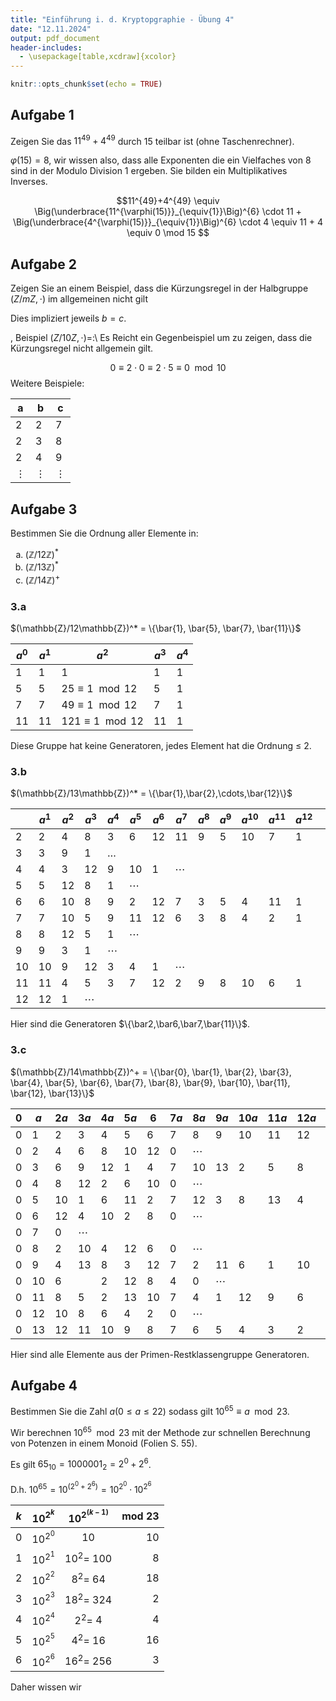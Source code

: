 ```yaml
---
title: "Einführung i. d. Kryptopgraphie - Übung 4"
date: "12.11.2024"
output: pdf_document
header-includes:
  - \usepackage[table,xcdraw]{xcolor}
---
```


```r
knitr::opts_chunk$set(echo = TRUE)
```

## Aufgabe 1

\color{blue}
Zeigen Sie das $11^{49}+4^{49}$ durch 15 teilbar ist (ohne Taschenrechner).
\color{black}

$\varphi(15) = 8$, wir wissen also, dass alle Exponenten die ein Vielfaches von 8 sind in der Modulo Division 1 ergeben.
Sie bilden ein Multiplikatives Inverses.

\begin{align*}
11 \equiv -4                        &\mod 15\\
11^{49} + 4^{49}                    &\mod 15 = 0\\
= 11^{48} \cdot 11 + 4^{48} \cdot 4 &\mod 15 = 0\\ 
= 11 + 4                            &\mod 15 = 0\\
= -4 + 4                            &\mod 15 = 0\\
= 0                                 &\mod 15 = 0
\end{align*}

$$11^{49}+4^{49} \equiv \Big(\underbrace{11^{\varphi(15)}}_{\equiv{1}}\Big)^{6} \cdot 11 + \Big(\underbrace{4^{\varphi(15)}}_{\equiv{1}}\Big)^{6} \cdot 4 \equiv 11 + 4 \equiv 0 \mod 15 $$

## Aufgabe 2

\color{blue}
Zeigen Sie an einem Beispiel, dass die Kürzungsregel in der Halbgruppe $(Z/mZ, \cdot)$ im allgemeinen nicht gilt
\color{black}

\begin{align*}
a \cdot b = a \cdot c \\
b \cdot a = c \cdot a\\
a^{-1} \cdot a \cdot b = a^{-1} \cdot a \cdot c\\
= e \cdot b = e \cdot c
\end{align*}

Dies impliziert jeweils $b=c$.

\begin{align*}
ab  &= ac\\
    &=ab - ac = 0\\
    &=a(b-c) = 0\\
\end{align*}
,
Beispiel $(Z/10Z, \cdot)=$:\\
Es Reicht ein Gegenbeispiel um zu zeigen, dass die Kürzungsregel nicht allgemein gilt.

$$ 0 \equiv 2 \cdot 0 \equiv 2 \cdot 5 \equiv 0 \mod 10$$
Weitere Beispiele:

| a | b | c |
|---|---|---|
| 2 | 2 | 7 |
| 2 | 3 | 8 |
| 2 | 4 | 9 |
|$\vdots$|$\vdots$|$\vdots$|


## Aufgabe 3

\color{blue}

Bestimmen Sie die Ordnung aller Elemente in:

a. $(\mathbb{Z}/12\mathbb{Z})^*$
b. $(\mathbb{Z}/13\mathbb{Z})^*$
c. $(\mathbb{Z}/14\mathbb{Z})^+$

\color{black}

### 3.a

$(\mathbb{Z}/12\mathbb{Z})^* = \{\bar{1}, \bar{5}, \bar{7}, \bar{11}\}$

|$a^{0}$|$a^{1}$|$a^{2}$|$a^{3}$|$a^{4}$|
|-----|-----|-----|-----|-----|
|1|1|1|1|1|
|5|5|$25 \equiv 1\mod 12$|5|1|
|7|7|$49 \equiv 1 \mod 12$|7|1|
|11|11|$121 \equiv 1 \mod 12$|11|1|

Diese Gruppe hat keine Generatoren, jedes Element hat die Ordnung $\leq$ 2.


### 3.b

$(\mathbb{Z}/13\mathbb{Z})^* = \{\bar{1},\bar{2},\cdots,\bar{12}\}$

||$a^1$|$a^2$|$a^3$|$a^4$|$a^5$|$a^6$|$a^7$|$a^8$|$a^9$|$a^{10}$|$a^{11}$|$a^{12}$|
|---|---|---|---|---|---|---|---|---|---|---|---|---|---|
| 2| 2| 4| 8| 3|6|12|11|9|5|10|7|1|
| 3| 3| 9| 1|$\ldots$|||||||||
| 4| 4| 3|12| 9|10|1|$\cdots$||||||
| 5| 5|12| 8| 1|$\cdots$||||||||
| 6| 6|10| 8| 9|2|12|7|3|5|4|11|1|
| 7| 7|10| 5| 9|11|12|6|3|8|4|2|1|
| 8| 8|12| 5| 1|$\cdots$||||||||
| 9| 9| 3| 1|$\cdots$|||||||||
|10|10| 9|12| 3|4|1|$\cdots$||||||
|11|11| 4| 5| 3|7|12|2|9|8|10|6|1|
|12|12| 1|$\cdots$||||||||||

Hier sind die Generatoren $\{\bar2,\bar6,\bar7,\bar{11}\}$.

### 3.c

$(\mathbb{Z}/14\mathbb{Z})^+ = \{\bar{0}, \bar{1}, \bar{2}, \bar{3}, \bar{4}, \bar{5}, \bar{6}, \bar{7}, \bar{8}, \bar{9}, \bar{10}, \bar{11}, \bar{12}, \bar{13}\}$


|$0$|$a$|$2a$|$3a$|$4a$|$5a$|$6$|$7a$|$8a$|$9a$|$10a$|$11a$|$12a$|$13a$|
|---|---|---|---|---|---|---|---|---|---|---|---|---|---|
|0|1|2|3|4|5|6|7|8|9|10|11|12|13|
|0|2|4|6|8|10|12|0|$\cdots$||||||
|0|3|6|9|12|1|4|7|10|13|2|5|8|11|
|0|4|8|12|2|6|10|0|$\cdots$||||||
|0|5|10|1|6|11|2|7|12|3|8|13|4|9|
|0|6|12|4|10|2|8|0|$\cdots$||||||
|0|7|0|$\cdots$|||||||||||
|0|8|2|10|4|12|6|0|$\cdots$||||||
|0|9|4|13|8|3|12|7|2|11|6|1|10|5|
|0|10|6||2|12|8|4|0|$\cdots$|||||
|0|11|8|5|2|13|10|7|4|1|12|9|6|3|
|0|12|10|8|6|4|2|0|$\cdots$||||||
|0|13|12|11|10|9|8|7|6|5|4|3|2|1|

Hier sind alle Elemente aus der Primen-Restklassengruppe Generatoren.


## Aufgabe 4

\color{blue}
Bestimmen Sie die Zahl $a (0 \leq a \leq 22)$ sodass gilt $10^{65} \equiv a \mod 23$.
\color{black}

Wir berechnen $10^{65} \mod 23$ mit der Methode zur schnellen Berechnung von Potenzen in einem Monoid (Folien S. 55).

Es gilt $65_{10} = 1000001_2 = 2^0 + 2^6$.

D.h. $10^{65} = 10^{(2^0 + 2^6)} = 10^{2^0} \cdot 10^{2^6}$

|$k$|$10^{2^k}$|$10^{2^{(k-1)}}$|mod 23|
|---|---       |:---:    |---:  |
|0  |$10^{2^0}$|      10    |     10|
|1  |$10^{2^1}$|$10^2 =$ 100|      8|
|2  |$10^{2^2}$| $8^2 =$  64|     18|
|3  |$10^{2^3}$|$18^2 =$ 324|      2|
|4  |$10^{2^4}$| $2^2 =$   4|      4|
|5  |$10^{2^5}$| $4^2 =$  16|     16|
|6  |$10^{2^6}$|$16^2 =$ 256|      3|

Daher wissen wir 

\begin{align*}
  (10^{65} \mod 23) & = (10^{2^0} \cdot 10^{2^6}) \mod 23 = \\
  &= (10^{2^0} \mod 23) \cdot (10^{2^6}\mod 23) = \\
  &= 10 \cdot 3 =\\
  &= 30 \equiv 7 \mod 23
\end{align*}
